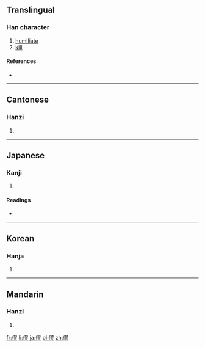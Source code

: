 ==Translingual==

===Han character===
{{Han char|rn=9|rad=人|as=11|sn=13|four=2722<sub>2</sub>|canj=人尸一竹 (OSMH)|ids=⿰[[亻]][[翏]]}}

# [[humiliate]]
# [[kill]]

====References====
* {{Han ref|kx=0115.230|dkj=01051|dj=0246.110|hdz=10215.080|uh=50C7|ud=20679|bh=B6CE|bd=46798}}

----

==Cantonese==

===Hanzi===
{{yue-hanzi|jyut=|y=luk6}}

# {{defn|lang=yue|sort=人11}}

----

==Japanese==

===Kanji===
{{ja-kanji|grade=|rs=人11}}

# {{defn|lang=ja|sort=人11}}

====Readings====
* {{ja-readings|on=[[りく]] (riku), [[ろく]] (roku), [[る]] (ru)|kun=[[はじ]] (haji), [[はずかしめる]] (hazukashimeru)}}

----

==Korean==

===Hanja===
{{ko-hanja|hangeul=륙|rv=ryuk|mr=ryuk}}

# {{defn|lang=ko|sort=人11}}

----

==Mandarin==

===Hanzi===
{{cmn-hanzi|pin=[[lù]] ([[lu4]]), [[tuí]] ([[tui2]])|wg=lu<sup>4</sup>, t'ui<sup>2</sup>}}

# {{defn|lang=cmn|sort=人11}}

[[fr:僇]]
[[li:僇]]
[[ja:僇]]
[[pl:僇]]
[[zh:僇]]